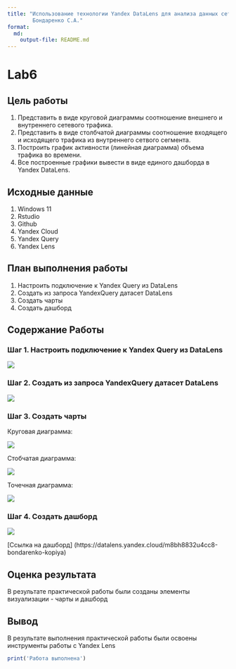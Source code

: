 ---
title: "Использование технологии Yandex DataLens для анализа данных сетевой активности
        Бондаренко С.А."
format: 
  md:
    output-file: README.md
---

# Lab6

## Цель работы

1)  Представить в виде круговой диаграммы соотношение внешнего и внутреннего сетевого трафика.
2)  Представить в виде столбчатой диаграммы соотношение входящего и исходящего трафика из внутреннего сетвого сегмента.
3)  Построить график активности (линейная диаграмма) объема трафика во времени.
4)  Все построенные графики вывести в виде единого дашборда в Yandex DataLens.

## Исходные данные

1)  Windows 11
2)  Rstudio
3)  Github
4)  Yandex Cloud
5)  Yandex Query
6)  Yandex Lens

## План выполнения работы

1.  Настроить подключение к Yandex Query из DataLens
2.  Создать из запроса YandexQuery датасет DataLens
3.  Создать чарты
4.  Создать дашборд

## Содержание Работы

### Шаг 1. Настроить подключение к Yandex Query из DataLens

![](https://github.com/bondarenkosa11/Bondarenko_R/blob/main/Lab_6/lab_6%20img/подключение%20к%20даталенс.png)

### Шаг 2. Создать из запроса YandexQuery датасет DataLens

![](https://github.com/bondarenkosa11/Bondarenko_R/blob/main/Lab_6/lab_6%20img/создание%20датасета.png)

### Шаг 3. Создать чарты

Круговая диаграмма:

![](https://github.com/bondarenkosa11/Bondarenko_R/blob/main/Lab_6/lab_6%20img/круговая%20диаграмма.png)

Стобчатая диаграмма:

![](https://github.com/bondarenkosa11/Bondarenko_R/blob/main/Lab_6/lab_6%20img/столбчатая%20диаграмма.png)

Точечная диаграмма:

![](https://github.com/bondarenkosa11/Bondarenko_R/blob/main/Lab_6/lab_6%20img/точечная%20диаграмма.png)

### Шаг 4. Создать дашборд

![](https://github.com/bondarenkosa11/Bondarenko_R/blob/main/Lab_6/lab_6%20img/дашборд.png)

[Ссылка на дашборд] (https://datalens.yandex.cloud/m8bh8832u4cc8-bondarenko-kopiya)

## Оценка результата

В результате практической работы были созданы элементы визуализации - чарты и дашборд

## Вывод

В результате выполнения практической работы были освоены инструменты работы с Yandex Lens

```{r}
print('Работа выполнена')
```
